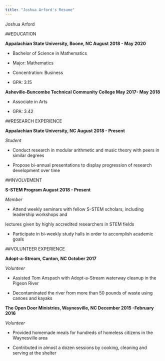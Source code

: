 ```yaml
---
title: "Joshua Arford's Resume"
---
```


Joshua Arford



##EDUCATION

**Appalachian State University, Boone, NC August 2018 -	May 2020**

* Bachelor of Science in Mathematics 

* Major: Mathematics

* Concentration: Business

* GPA: 3.15


**Asheville-Buncombe Technical Community College May 2017- May 2018**

* Associate in Arts 

* GPA: 3.42
	

##RESEARCH EXPERIENCE

**Appalachian State University, NC	August 2018 - Present**

*Student*

* Conduct research in modular arithmetic and music theory with peers in similar degrees

* Propose bi-annual presentations to display progression of research development over time



##INVOLVEMENT

**S-STEM Program	August 2018 - Present**

*Member*

* Attend weekly seminars with fellow S-STEM scholars, including leadership workshops and

lectures given by highly accredited researchers in STEM fields

* Participate in bi-weekly study halls in order to accomplish academic goals


##VOLUNTEER EXPERIENCE 	

**Adopt-a-Stream, Canton, NC	October 2017**

*Volunteer*	

* Assisted Tom Anspach with Adopt-a-Stream waterway cleanup in the Pigeon River

* Decontaminated the river from more than 50 pounds of waste using canoes and kayaks 


**The Open Door Ministries, Waynesville, NC                                 December 2015 -February 2016**

*Volunteer*

* Provided homemade meals for hundreds of homeless citizens in the Waynesville area

* Contributed in almost  a dozen sessions by cooking, cleaning and serving at the shelter


